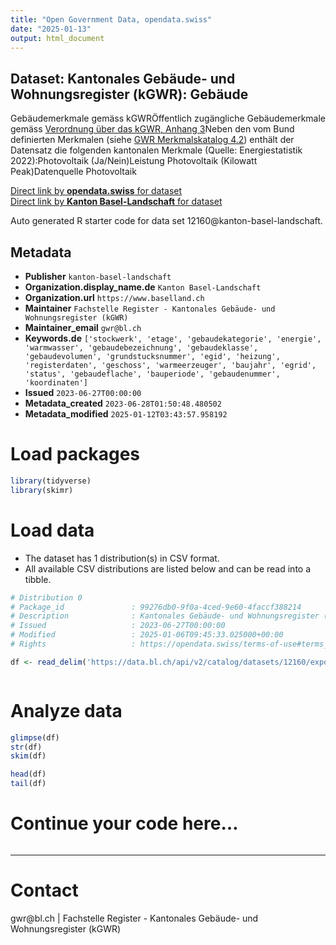 ```yaml
---
title: "Open Government Data, opendata.swiss"
date: "2025-01-13"
output: html_document
---
```


## Dataset: Kantonales Gebäude- und Wohnungsregister (kGWR): Gebäude

Gebäudemerkmale gemäss kGWRÖffentlich zugängliche Gebäudemerkmale gemäss [Verordnung über das kGWR, Anhang 3](https://bl.clex.ch/frontend/annex_document_dictionaries/21431)Neben den vom Bund definierten Merkmalen (siehe [GWR Merkmalskatalog 4.2](https://www.housing-stat.ch/de/help/42.html)) enthält der Datensatz die folgenden kantonalen Merkmale (Quelle: Energiestatistik 2022):Photovoltaik (Ja/Nein)Leistung Photovoltaik (Kilowatt Peak)Datenquelle Photovoltaik

[Direct link by **opendata.swiss** for dataset](https://opendata.swiss/de/dataset/kantonales-gebaude-und-wohnungsregister-kgwr-gebaude)<br>
[Direct link by **Kanton Basel-Landschaft** for dataset](https://data.bl.ch/explore/dataset/12160/)

Auto generated R starter code for data set 12160@kanton-basel-landschaft.

## Metadata

- **Publisher** `kanton-basel-landschaft`
- **Organization.display_name.de** `Kanton Basel-Landschaft`
- **Organization.url** `https://www.baselland.ch`
- **Maintainer** `Fachstelle Register - Kantonales Gebäude- und Wohnungsregister (kGWR)`
- **Maintainer_email** `gwr@bl.ch`
- **Keywords.de** `['stockwerk', 'etage', 'gebaudekategorie', 'energie', 'warmwasser', 'gebaudebezeichnung', 'gebaudeklasse', 'gebaudevolumen', 'grundstucksnummer', 'egid', 'heizung', 'registerdaten', 'geschoss', 'warmeerzeuger', 'baujahr', 'egrid', 'status', 'gebaudeflache', 'bauperiode', 'gebaudenummer', 'koordinaten']`
- **Issued** `2023-06-27T00:00:00`
- **Metadata_created** `2023-06-28T01:50:48.480502`
- **Metadata_modified** `2025-01-12T03:43:57.958192`


# Load packages

```r

library(tidyverse)
library(skimr)

```

# Load data

-   The dataset has 1 distribution(s) in CSV format.
-   All available CSV distributions are listed below and can be read into a tibble.

```r

# Distribution 0
# Package_id               : 99276db0-9f0a-4ced-9e60-4faccf388214
# Description              : Kantonales Gebäude- und Wohnungsregister (kGWR): Gebäude (csv)
# Issued                   : 2023-06-27T00:00:00
# Modified                 : 2025-01-06T09:45:33.025000+00:00
# Rights                   : https://opendata.swiss/terms-of-use#terms_by

df <- read_delim('https://data.bl.ch/api/v2/catalog/datasets/12160/exports/csv?use_labels=true')



```

# Analyze data

```r

glimpse(df)
str(df)
skim(df)

head(df)
tail(df)

```

# Continue your code here...

```r

```

------------------------------------------------------------------------

# Contact

gwr@bl.ch | Fachstelle Register - Kantonales Gebäude- und Wohnungsregister (kGWR)
